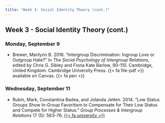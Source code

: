 ```yaml
---
title: "Week 3: Social Identity Theory (cont.)"
---
```


::: {.content-visible when-format="pdf"}

## Week 3 - Social Identity Theory (cont.)

:::

[//]: <> (Need to write intro)

### Monday, September 9

- Brewer, Marilynn B. 2016. "Intergroup Discrimination: Ingroup Love or Outgroup Hate?" In *The Social Psychology of Intergroup Relations*, edited by Chris G. Sibley and Fiona Kate Barlow, 90–110. Cambridge, United Kingdom: Cambridge University Press. {{< fa file-pdf >}} available on Canvas. {{< fa pen >}}

 

### Wednesday, September 11

- Rubin, Mark, Constantina Badea, and Jolanda Jetten. 2014. "Low Status Groups Show In-Group Favoritism to Compensate for Their Low Status and Compete for Higher Status." *Group Processes & Intergroup Relations* 17 (5): 563–76. [{{< fa university >}}](https://go.openathens.net/redirector/agnesscott.edu?url=https%3A%2F%2Fdoi.org%2F10.1177%2F1368430213514122)

